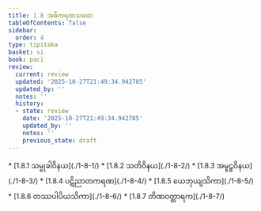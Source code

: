 ```yaml
---
title: 1.8 အဓိကရဏသမထ
tableOfContents: false
sidebar:
  order: 4
type: tipitaka
basket: vi
book: paci
review:
  current: review
  updated: '2025-10-27T21:49:34.942785'
  updated_by: ''
  notes: ''
  history:
  - state: review
    date: '2025-10-27T21:49:34.942785'
    updated_by: ''
    notes: ''
    previous_state: draft
---
```



<ReviewStatus review={frontmatter.review} showDetails={true} />

<HypothesisAnnotation frontmatter={frontmatter} />

<DynamicBreadcrumb />



<TableOfContents book="paci" section="1.8">
* [1.8.1 သမ္မုခါဝိနယ](./1-8-1/)
* [1.8.2 သတိဝိနယ](./1-8-2/)
* [1.8.3 အမူဠှဝိနယ](./1-8-3/)
* [1.8.4 ပဋိညာတကရဏ](./1-8-4/)
* [1.8.5 ယေဘုယျသိကာ](./1-8-5/)
* [1.8.6 တဿပါပိယသိကာ](./1-8-6/)
* [1.8.7 တိဏဝတ္ထာရက](./1-8-7/)
</TableOfContents>
